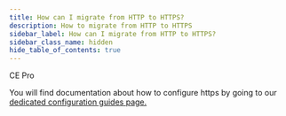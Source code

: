 ```yaml
---
title: How can I migrate from HTTP to HTTPS?
description: How to migrate from HTTP to HTTPS
sidebar_label: How can I migrate from HTTP to HTTPS?
sidebar_class_name: hidden
hide_table_of_contents: true
---
```



<div style={{display: "flex", gap: "1rem"}}>
  <Chips link="https://www.passbolt.com/ce/docker" isUnderMainTitle={true}>CE</Chips>
  <Chips link="https://www.passbolt.com/pricing/pro" isUnderMainTitle={true}>Pro</Chips>
</div>

You will find documentation about how to configure https by going to our [dedicated configuration guides page.](/hosting/configure/https/)
